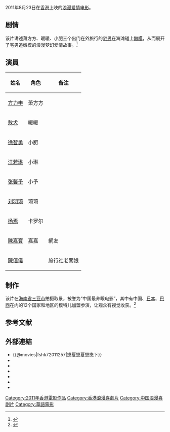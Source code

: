 {{noteTA
|T=zh-hant:戀夏戀夏戀戀下;zh-hans:夏日恋神马
}}
{{电影信息框
| 片名     = -{zh-hant:戀夏戀夏戀戀下;zh-hans:夏日恋神马}-
| 电影原名 = ''{{lang|en|Summer Love Love}}''
| 图像     = Summer Love Love.jpg
| 图像说明 = 海报
| 导演     = [[錢國偉|錢國偉]]
| 监制     = 成潮基、陳克武
| 制片     = 黄柏高、唐文康、[[唐文康|唐文康]]
| 编剧     = [[贺鑫|贺鑫]]
| 原著     = 
| 主演     = [[方力申|方力申]]<br>[[敖犬|敖犬]]<br>[[张馨予|张馨予]]<br>[[杨焉|杨焉]]
| 主题曲   = 方力申《只爱一个人》
| 配乐     = [[伍乐城|伍乐城]]、[[余家禄|余家禄]]
| 摄影     = [[陈楚强|陈楚强]]
| 剪辑     = [[黄海|黄海]]
| 制片商   = 岭东娱乐有限公司
| 发行商   = 广东新华展望传媒有限公司
| 上映日期 = {{Film date|2011|8|23|香港|2011|11|4|中国大陆}}
| 片长     = 98分钟
| 产地     = {{香港電影產地}}
| 语言     = 粤语、普通话
| 预算     = 
| 票房     = 
| 前集     = 
| 续集     = 
| cn_name  = 夏日恋神马
| tw_name  = 
| hk_name  = 戀夏戀夏戀戀下
}}
{{engname|《-{zh-hant:戀夏戀夏戀戀下;zh-hans:夏日恋神马}-》|''Summer Love Love''}}2011年8月23日在[[香港|香港]]上映的[[浪漫|浪漫]][[爱情片|爱情电影]]。

== 剧情 ==
该片讲述萧方方、暖暖、小肥三个出门在外旅行的[[宅男|宅男]]在海滩碰上[[模特|嫩模]]，从而展开了宅男追嫩模的浪漫梦幻爱情故事。<ref>{{cite web|url=http://ent.ifeng.com/zz/detail_2011_11/03/10390681_0.shtml|title=《夏日恋神马》11月4日上映 重温夏日温暖|accessdate=2012-01-24|date=2011-11-03|work=凤凰网|archive-date=2013年6月30日|archive-url=https://web.archive.org/web/20130630165046/http://ent.ifeng.com/zz/detail_2011_11/03/10390681_0.shtml|dead-url=no}}</ref>

== 演員 ==
{| class="wikitable"
|-
! 姓名 !! 角色  !! 备注
|-
| [[方力申|方力申]] || 萧方方 || 
|-
| [[敖犬|敖犬]] || 暖暖 || 
|-
| [[徐智勇|徐智勇]] || 小肥 || 
|-
| [[江若琳|江若琳]] || 小琳 || 
|-
| [[张馨予|张馨予]] || 小予 || 
|-
| [[刘羽琦|刘羽琦]] || 琦琦 || 
|-
| [[杨焉|杨焉]] || 卡罗尔 || 
|-
| [[陳嘉寶|陳嘉寶]] ||嘉嘉||網友
|-
| [[陳僖儀|陳僖儀]] || ||旅行社老闆娘
|}

== 制作 ==
该片在[[海南省|海南省]][[三亚市|三亚市]]拍摄取景，被誉为“中国最养眼电影”，其中有中国、[[日本|日本]]、[[巴西|巴西]]在内的12个国家和地区的模特儿加盟参演，让观众有视觉收获。<ref>{{cite web|url=http://ent.qq.com/a/20110317/000258.htm|title=《夏日恋神马》三亚热拍 号称“最养眼电影”|accessdate=2012-01-24|date=2011-03-17|work=腾讯网|archive-date=2013年11月28日|archive-url=https://web.archive.org/web/20131128111431/http://ent.qq.com/a/20110317/000258.htm|dead-url=no}}</ref>

==参考文献==
{{reflist}}

==外部連結==
*{{@movies|fshk72011257|戀夏戀夏戀戀下}}
*{{douban}}
*{{Mtime|146587}}
*{{Amg movie|548713|戀夏戀夏戀戀下}}
*{{rotten-tomatoes|summer_love_2011|戀夏戀夏戀戀下}}
*{{hkmdb title|14744|戀夏戀夏戀戀下}}
*{{imdb title|2011257|戀夏戀夏戀戀下}}
{{方力申}}
{{蘇永康}}
{{DEFAULTSORT:Xiari夏日恋神马}}
[[Category:2011年香港電影作品|Category:2011年香港電影作品]]
[[Category:香港浪漫喜劇片|Category:香港浪漫喜劇片]]
[[Category:中国浪漫喜剧片|Category:中国浪漫喜剧片]]
[[Category:華語電影|Category:華語電影]]
